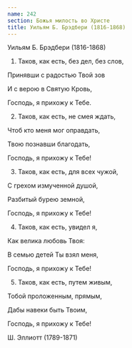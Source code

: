 ```yaml
---
name: 242
section: Божья милость во Христе
title: Уильям Б. Брэдбери (1816-1868)
---
```

Уильям Б. Брэдбери (1816-1868)


1. Таков, как есть, без дел, без слов,

Принявши с радостью Твой зов

И с верою в Святую Кровь,

Господь, я прихожу к Тебе.


2. Таков, как есть, не смея ждать,

Чтоб кто меня мог оправдать,

Твою познавши благодать,

Господь, я прихожу к Тебе!


3. Таков, как есть, для всех чужой,

С грехом измученной душой,

Разбитый бурею земной,

Господь, я прихожу к Тебе!


4. Таков, как есть, увидел я,

Как велика любовь Твоя:

В семью детей Ты взял меня,

Господь, я прихожу к Тебе!


5. Таков, как есть, путем живым,

Тобой проложенным, прямым,

Дабы навеки быть Твоим,

Господь, я прихожу к Тебе!


Ш. Эллиотт (1789-1871)